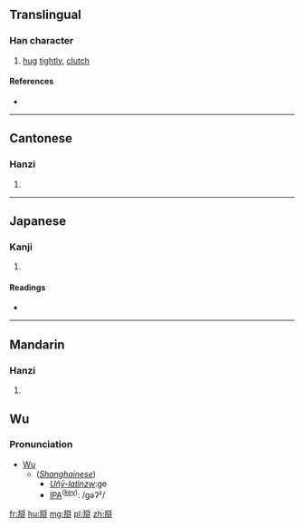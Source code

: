 ==Translingual==

===Han character===
{{Han char|rn=64|rad=手|as=10|sn=13|four=2255<sub>0</sub>|canj=竹手人口手 (HQORQ), 手人口手 (QORQ)|ids=⿲[[手]][[合]]手}}

# [[hug]] [[tightly]], [[clutch]]

====References====
* {{Han ref|kx=0449.081|dkj=12554|dj=0799.300|hdz=31928.010|uh=643F|ud=25663|bh=E1EE|bd=57838}}

----

==Cantonese==

===Hanzi===
{{yue-hanzi|jyut=gaap3|y=gaap3}}

# {{defn|lang=yue|sort=手10}}

----

==Japanese==

===Kanji===
{{ja-kanji|grade=|rs=手10}}

# {{defn|lang=ja|sort=手10}}

====Readings====
* {{ja-readings|on=[[かく]] (kaku)|kun=}}

----

==Mandarin==

===Hanzi===
{{cmn-hanzi|pin=[[gé]] ([[ge2]])|wg=ko<sup>2</sup>}}

# {{defn|lang=cmn|sort=手10}}
==Wu==
===Pronunciation===
*[[w:Wu Chinese|Wu]]
**(''[[w:Shanghainese|Shanghainese]]'')
***''[http://unxy.wikia.com/wiki/Un%CC%82%C8%B3-lat%C3%ACnzw Un̂ȳ-latìnzw]'':ge
***[[Wiktionary:International Phonetic Alphabet|IPA]]<sup> ([[w:Shanghainese|key]])</sup>: /gəʔ²/
[[fr:搿]]
[[hu:搿]]
[[mg:搿]]
[[pl:搿]]
[[zh:搿]]